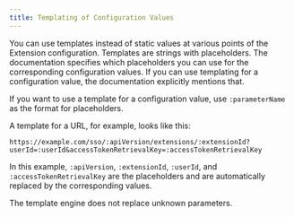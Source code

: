 ```yaml
---
title: Templating of Configuration Values
---
```


You can use templates instead of static values at various points of the Extension configuration.
Templates are strings with placeholders.
The documentation specifies which placeholders you can use for the corresponding configuration values.
If you can use templating for a configuration value, the documentation explicitly mentions that.

If you want to use a template for a configuration value, use `:parameterName` as the format for placeholders.

A template for a URL, for example, looks like this:

`https://example.com/sso/:apiVersion/extensions/:extensionId?userId=:userId&accessTokenRetrievalKey=:accessTokenRetrievalKey`

In this example, `:apiVersion`, `:extensionId`, `:userId`, and `:accessTokenRetrievalKey` are the placeholders and are automatically replaced by the corresponding values.

The template engine does not replace unknown parameters.
